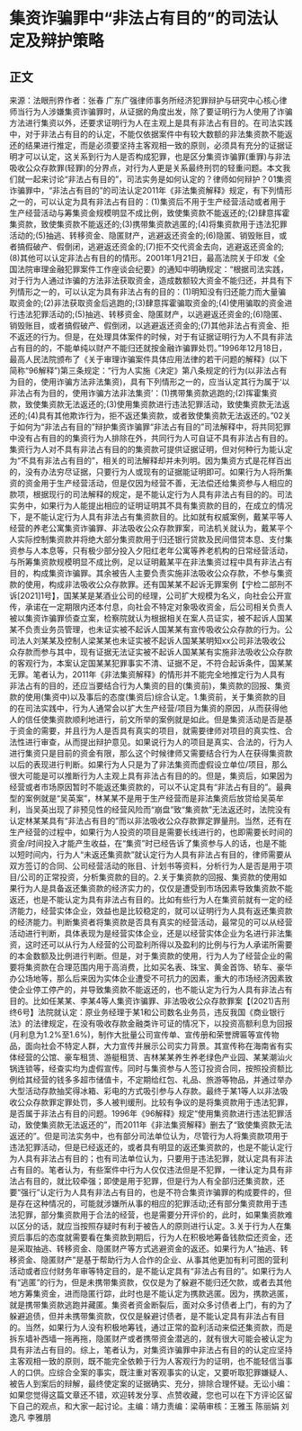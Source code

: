 # 集资诈骗罪中“非法占有目的”的司法认定及辩护策略​
## 正文
来源：法眼刑界作者：张春 广东广强律师事务所经济犯罪辩护与研究中心核心律师当行为人涉嫌集资诈骗罪时，从证据的角度出发，除了要证明行为人使用了诈骗方法进行集资以外，还要求证明行为人在主观上是具有非法占有目的。在司法实践中，对于非法占有目的的认定，不能仅依据案件中有较大数额的非法集资款不能返还的结果进行推定，而是必须要坚持主客观相一致的原则，必须具有充分的证据证明才可以认定，这关系到行为人是否构成犯罪，也是区分集资诈骗罪(重罪)与非法吸收公众存款罪(轻罪)的分界点，对行为人更是关系最终刑罚的轻重问题。本文我们就一起来讨论“非法占有目的”，司法实务是如何认定的？律师如何辩护？01集资诈骗罪中，“非法占有目的”的司法认定2011年《非法集资解释》规定，有下列情形之一的，可以认定为具有非法占有目的：(1)集资后不用于生产经营活动或者用于生产经营活动与筹集资金规模明显不成比例，致使集资款不能返还的;(2)肆意挥霍集资款，致使集资款不能返还的;(3)携带集资款逃匿的;(4)将集资款用于违法犯罪活动的;(5)抽逃、转移资金、隐匿财产，逃避返还资金的;(6)隐匿、销毁账目，或者搞假破产、假倒闭，逃避返还资金的;(7)拒不交代资金去向，逃避返还资金的;(8)其他可以认定非法占有目的的情形。2001年1月21日，最高法院关于印发《全国法院审理金融犯罪案件工作座谈会纪要》的通知中明确规定：“根据司法实践，对于行为人通过诈骗的方法非法获取资金，造成数额较大资金不能归还，并具有下列情形之一的，可以认定为具有非法占有的目的：(1)明知没有归还能力而大量骗取资金的;(2)非法获取资金后逃跑的;(3)肆意挥霍骗取资金的;(4)使用骗取的资金进行违法犯罪活动的;(5)抽逃、转移资金、隐匿财产，以逃避返还资金的;(6)隐匿、销毁账目，或者搞假破产、假倒闭，以逃避返还资金的;(7)其他非法占有资金、拒不返还的行为。但是，在处理具体案件的时候，对于有证据证明行为人不具有非法占有目的的，不能单纯以财产不能归还就按金融诈骗罪处罚。”1996年12月18日，最高人民法院颁布了《关于审理诈骗案件具体应用法律的若干问题的解释》(以下简称“96解释”)第三条规定：“行为人实施《决定》第八条规定的行为(以非法占有为目的，使用诈骗方法非法集资)，具有下列情形之一的，应当认定其行为属于‘以非法占有为目的，使用诈骗方法非法集资’：(1)携带集资款逃跑的;(2)挥霍集资款，致使集资款无法返还的;(3)使用集资款进行违法犯罪活动，致使集资款无法返还的;(4)具有其他欺诈行为，拒不返还集资款，或者致使集资款无法返还的。”02关于如何为“非法占有目的”辩护集资诈骗罪“非法占有目的”司法解释中，将共同犯罪中没有占有目的的集资行为人排除在外，共同行为人可自证不具有非法占有目的。集资行为人对不具有非法占有目的的集资款可提供证据证明，但对何种行为能认定为“不具有非法占有目的”，相关的司法解释却并未列明。因为集资方式是花样百出的，没有办法穷尽证据，只要行为人或现有的证据能证明即可。如果行为人将所集资的资金用于生产经营活动，但是仅因为经营不善，无法偿还给集资参与人相应的款项，根据现行的司法解释的规定，是不能认定行为人具有非法占有目的的。司法实务中，如果行为人能提出相应的证明证明其不具有集资款的目的，在成立的情况下，是不能认定行为人具有非法占有集资款目的。比如就有权威案例，戴某平等人经营的养老公寓集资诈骗罪、非法吸收公众存款罪案，司法机关就认为，戴某平个人实际控制集资款并将绝大部分集资款用于归还银行贷款及民间借贷本息、支付集资参与人本息等，只有极少部分投入夕阳红老年公寓等养老机构的日常经营活动，与所筹集资款规模明显不成比例，足以证明戴某平在非法集资过程中具有非法占有目的，构成集资诈骗罪。其余被告人主要负责实施非法吸收公众存款，不参与集资款的使用，构成非法吸收公众存款罪。还有国某某不起诉无罪案例【宁检二部刑不诉[2021]1号】，国某某是某酒业公司的经理，公司扩大规模为名义，向社会公开宣传，承诺在一定期限内还本付息，向社会不特定对象吸收资金，后公司相关负责人被以集资诈骗罪侦查立案，检察院就认为根据相关在案人员证实，被不起诉人国某某不负责业务员管理，也未证实被不起诉人国某某有宣传吸收公众存款的行为。公司法人刘某某及控制人梁某某也未证实被不起诉人国某某明知xx公司非法吸收公众存款而参与其中，现有证据无法证实被不起诉人国某某有实施非法吸收公众存款的客观行为，本案认定国某某犯罪事实不清、证据不足，不符合起诉条件，国某某无罪。笔者认为，2011年《非法集资解释》的情形并不能完全地推定行为人具有非法占有的目的，还应当要结合行为人集资的目的(集资前)，集资款的回报、集资款的使用(集资中)以及事后的态度(集资后)综合认定。1.集资前，关于集资款的目的在司法实践中，行为人通常会以扩大生产经营/项目为集资的原因，从而获得他人的信任使集资款顺利地进行，前文所举的案例就是如此。但是集资活动是否是基于资金的需要，并且行为人是否具有真实的项目，就需要律师对项目的真实性、合法性进行审查，从而提出辩护意见。如果说行为人的项目是真实、合法的，行为人进行集资只是目前的资金有限，那么这个时候律师又需要结合行为人在获得集资款以后的表现进行判断。如果行为人只是为了非法集资而虚假设立单位/项目，那么很大可能是可以推断行为人主观上具有非法占有目的的。但是，集资后，如果因为经营或者市场原因暂时不能返还集资款的，可以不认定具有“非法占有目的”。最典型的案例就是“吴英案”，林某某不是用于生产经营而是非法集资后放贷给吴英牟利，当吴英出现了非预见性的经营风险而“崩盘”致“集资款”无法返还时，法院没有认定林某某具有“非法占有目的”而以非法吸收公众存款罪定罪量刑。当然，还有在生产经营的过程中，如果行为人投资的项目是需要长线进行的，也即需要长时间的资金/时间投入才能产生收益，在“集资”时已经告诉了集资参与人的话，也是不能以短时间内，行为人“未返还集资款”就认定行为人具有非法占有目的，律师需要从双方签订的合同、公司经营活动的账目、计划书等资料，分析行为人是否是用于项目/公司的正常投资，分析集资款的目的。2.关于集资款的回报、集资款的使用如果行为人是具备返还集资款的经济实力的，仅仅是遭受到市场因素导致集资款不能返还，也是不能认定为具有非法占有目的。比如有些行为人在集资前就有一定的经济能力，经营实体企业，效益也是比较稳定的，就可以证明行为人具有返还集资款的经济能力。判断集资者将集资款是否具有真实的经营活动，最常见的可以从经营活动进行判断，具体表现为是经营实体企业，还是以经营实体企业为名进行非法集资，这时还可以从行为人经营的公司盈利所得以及盈利的比例与行为人承诺所需要的本金数额及比例进行判断。但是，对于集资款的使用，行为人为了经营企业的需要将集资款在合理范围内用于高消费，比如买名表、珠宝、黄金首饰、轿车、豪华办公场地等，那么后来因为实体企业遭受不可抗力的因素，重大的市场经济因素致使企业停工停产的，并导致集资款不能返还的，也不能认定为行为人具有非法占有目的。比如任某某、李某4等人集资诈骗罪、非法吸收公众存款罪案【(2021)吉刑终6号】法院就认定：原业务经理于某1和公司数名业务员，违反我国《商业银行法》的法律规定，在没有吸收存款金融类许可证的情况下，以投资高额利息为回报(月利息为1.2%至1.6%)，制作大批量公司宣传单、宣传册和荣誉牌匾等宣传物品，面向社会不特定人群，大力宣传并展示公司实力背景。其宣传称在海南省有实体经营的公馆、豪车租赁、游艇租赁、吉林某某养生养老绿色产业园、某某潮汕火锅连锁等，经查实均为虚假宣传。同时与集资参与人签订投资合同，按照投资额比例给其经营的钱多多超市储值卡，不定期给红包、礼品、旅游等物品，并通过举办大型活动存款抽奖得冰箱、彩电的方式吸引参与人存款。最终于某1等人以非法吸收公众存款罪定罪处罚，多人被判缓刑。比较有争议的是将集资款用于违法犯罪，是否属于非法占有目的问题。1996年《96解释》规定“使用集资款进行违法犯罪活动，致使集资款无法返还的”，而2011年《非法集资解释》删去了“致使集资款无法返还的”。但是司法实务中，也有部分司法单位认为，尽管行为人将集资款项用于违法犯罪活动，但是已经返还的，或者具有明显的返还集资款的，也是不能认定行为人具有非法占有目的；也有司法单位认为，只要用于违法犯罪，就认定具有非法占有目的。笔者认为，有些案件中行为人仅仅违法但是不犯罪，一律认定为具有非法占有目的，就比较牵强；即使是用于犯罪，但是行为人有全部归还集资款，还要“强行”认定行为人具有非法占有目的，也是不符合集资诈骗罪的构成要件的，但是存在这种情况的，可能就涉嫌所从事的相应的犯罪活动;还有部分集资款用于违法犯罪，部分集资款用于合法的经营，也是需要分开评价的，此时，如果集资款难以区分的话，就应当按照存疑时有利于被告人的原则进行认定。3.关于行为人在集资后事后的态度就需要看在集资款到期后，行为人在积极地筹备钱款偿还资金，还是采取抽逃、转移资金、隐匿财产等方式逃避资金的返还。如果行为人“抽逃、转移资金、隐匿财产”是基于帮助行为人合作的企业、从事其他更加有利可图的营利活动或者应付财务年审等特定目的，是不能认定具有“非法占有目的”。如果行为人有“逃匿”的行为，但是未携带集资款，仅仅是为了躲避不能归还欠款，或者去其他地方筹集资金，进而隐匿行踪，此时也是不能认定为携款逃匿。因为，携款逃匿，就是携带集资款逃跑并藏匿。集资者资金断裂后，面对众多讨债者上门，有的为了躲避追债，但并未携带集资款，仅仅是躲避讨债者，是不能认定具有非法占有目的。当然，如果行为人没有积极地筹钱，通过正常的盈利活动来偿还集资款，而是拆东墙补西墙一拖再拖，隐匿财产或者携带资金潜逃的，就有很大可能会被认定为具有非法占有目的。综上，笔者认为，对集资诈骗罪中非法占有目的的认定应坚持主客观相一致的原则，既不能完全依赖于行为人客观行为的证明，也不能轻信当事人的口供。应综合全案的事实，既注重对客观事实的认定，又要听取犯罪嫌疑人、被告人到案后的辩解，最终使定案的证据确实、充分，排除合理怀疑。无讼小编：如果您觉得这篇文章还不错，欢迎转发分享、点赞收藏，您也可以在下方评论区留下自己的观点，和大家一起讨论。主编：靖力责编：梁萌审核：王雅玉 陈丽娟 刘逸凡 李雅朋
